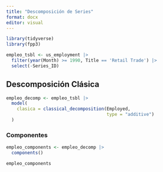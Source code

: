 ```yaml
---
title: "Descomposición de Series"
format: docx
editor: visual
---
```


```r
library(tidyverse)
library(fpp3)
```

```r
empleo_tsbl <- us_employment |> 
  filter(year(Month) >= 1990, Title == 'Retail Trade') |> 
  select(-Series_ID)
```

## Descomposición Clásica

```r
empleo_decomp <- empleo_tsbl |> 
  model(
    clasica = classical_decomposition(Employed, 
                                      type = "additive")
  )
```

### Componentes

```r
empleo_components <- empleo_decomp |> 
  components()

empleo_components
```
```r

```

